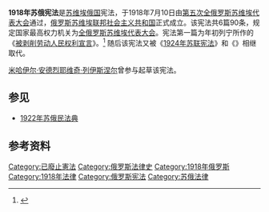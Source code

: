 '''1918年苏俄宪法'''是[[苏维埃俄国|苏维埃俄国]]宪法，于1918年7月10日由[[第五次全俄罗斯苏维埃代表大会|第五次]][[全俄罗斯苏维埃代表大会|全俄罗斯苏维埃代表大会]]通过，[[俄罗斯苏维埃联邦社会主义共和国|俄罗斯苏维埃联邦社会主义共和国]]正式成立。该宪法共6篇90条，规定国家最高权力机关为[[全俄罗斯苏维埃代表大会|全俄罗斯苏维埃代表大会]]。宪法第一篇为年初列宁所作的《[[被剥削劳动人民权利宣言|被剥削劳动人民权利宣言]]》。<ref>{{cite news|title=Declaration Of The Rights Of Labouring And Exploited People|url=http://www.marxists.org/archive/lenin/works/1918/jan/03.htm|accessdate=2013-12-01|newspaper=[[Pravda|Pravda]]|date=1918-01-03|archive-date=2018-07-16|archive-url=https://web.archive.org/web/20180716045320/https://www.marxists.org/archive/lenin/works/1918/jan/03.htm|dead-url=no}}</ref> 随后该宪法又被《[[1924年苏联宪法|1924年苏联宪法]]》和《{{link-ru|1925年苏俄宪法|Конституция РСФСР 1925 года}}》相继取代。

[[米哈伊尔·安德烈耶维奇·列伊斯涅尔|米哈伊尔·安德烈耶维奇·列伊斯涅尔]]曾参与起草该宪法。

==参见==
* [[1922年苏俄民法典|1922年苏俄民法典]]

==参考资料==
{{reflist}}

{{俄罗斯联邦宪法}}
[[Category:已廢止憲法|Category:已廢止憲法]]
[[Category:俄罗斯法律史|Category:俄罗斯法律史]]
[[Category:1918年俄罗斯|Category:1918年俄罗斯]]
[[Category:1918年法律|Category:1918年法律]]
[[Category:俄罗斯宪法|Category:俄罗斯宪法]]
[[Category:苏俄法律|Category:苏俄法律]]
